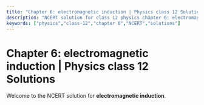 ```yaml
---
title: "Chapter 6: electromagnetic induction | Physics class 12 Solutions"
description: "NCERT solution for class 12 physics chapter 6: electromagnetic induction."
keywords: ["physics","class-12","chapter 6","NCERT","solutions"]
---
```


# Chapter 6: electromagnetic induction | Physics class 12 Solutions

Welcome to the NCERT solution for **electromagnetic induction**.
